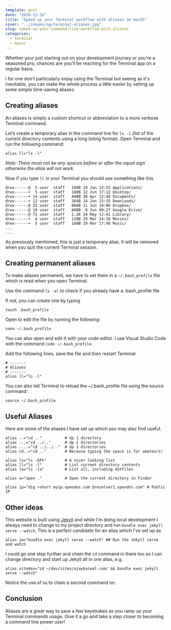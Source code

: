 ```yaml
---
template: post
date: "2018-12-18"
title: "Speed up your Terminal workflow with aliases on macOS"
cover: "../images/og/terminal-aliases.jpg"
slug: speed-up-your-command-line-workflow-with-aliases
categories:
  - terminal
  - macos
---
```


Whether your just starting out on your development journey or you're a seasoned pro, chances are you'll be reaching for the Terminal app on a regular basis.

I for one don't particularly enjoy using the Terminal but seeing as it's inevitable, you can make the whole process a little easier by setting up some simple time-saving aliases.

## Creating aliases

An aliases is simply a custom shortcut or abbreviation to a more verbose Terminal command.

Let’s create a temporary alias in the command line for `ls -l` (list of the current directory contents using a long listing format). Open Terminal and run the following command:

```shell
alias ll="ls -l"
```

_Note: There must not be any spaces before or after the equal sign otherwise the alias will not work._

Now if you type `ll` in your Terminal you should see something like this.

```shell
drwx------@  5 user  staff   160B 19 Jan 14:55 Applications/
drwx------+  5 user  staff   160B 12 Jun 17:12 Desktop/
drwx------+ 14 user  staff   448B 30 Apr 12:48 Documents/
drwx------+ 12 user  staff   384B 14 Jun 15:35 Downloads/
drwx------@ 25 user  staff   800B 11 Jun 10:06 Dropbox/
drwx------@ 19 user  staff   608B  8 Jun 09:27 Google Drive/
drwx------@ 71 user  staff   2.2K 24 May 12:41 Library/
drwx------+  4 user  staff   128B 29 Mar 14:36 Movies/
drwx------+  5 user  staff   160B 29 Mar 17:40 Music/
...
...
```

As previously mentioned, this is just a temporary alias. It will be removed when you quit the current Terminal session.

## Creating permanent aliases

To make aliases permanent, we have to set them in a `~/.bash_profile` file which is read when you open Terminal.

Use the command `ls -al` to check if you already have a .bash_profile file.

If not, you can create one by typing

```shell
touch .bash_profile
```

Open to edit the file by running the following:

```shell
nano ~/.bash_profile
```

You can also open and edit it with your code editor. I use Visual Studio Code with the command `code ~/.bash_profile`.

Add the following lines, save the file and then restart Terminal.

```shell
# -------
# Aliases
# -------
alias ll="ls -l"
```

You can also tell Terminal to reload the ~/.bash_profile file using the source command:

```shell
source ~/.bash_profile
```

## Useful Aliases

Here are some of the aliases I have set up which you may also find useful.

```shell
alias ..="cd .."          # Up 1 directory
alias ...="cd ../.."      # Up 2 directories
alias ....="cd ../../.."  # Up 3 directories
alias cd..="cd .."        # Because typing the space is for amateurs!

alias ls="ls -GFh"        # A nicer looking list
alias ll="ls -l"          # List current directory contents
alias la="ls -la"         # List all, including dotfiles

alias o="open ."          # Open the current directory in Finder

alias ip="dig +short myip.opendns.com @resolver1.opendns.com" # Public IP
```

## Other ideas

This website is built using [Jekyll](http://jekyllrb.com) and while I'm doing local development I always need to change to my project directory and run `bundle exec jekyll serve --watch`. This is a perfect candidate for an alias which I've set up as

```shell
alias jw="bundle exec jekyll serve --watch" ## Run the Jekyll serve and watch
```

I could go one step further and chain the `cd` command in there too so I can change directory and start up Jekyll all in one alias, e.g.

```shell
alias sitedev="cd ~/dev/sites/ajaykarwal-com/ && bundle exec jekyll serve --watch"
```

Notice the use of `&&` to chain a second command on.

## Conclusion

Aliases are a great way to save a few keystrokes as you ramp up your Terminal commands usage. Give it a go and take a step closer to becoming a command line power user!
